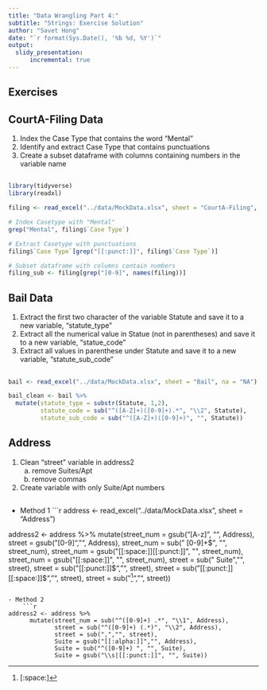```yaml
---
title: "Data Wrangling Part 4:"
subtitle: "Strings: Exercise Solution"
author: "Savet Hong"
date: "`r format(Sys.Date(), '%b %d, %Y')`"
output:
  slidy_presentation:
      incremental: true
---
```

  

## Exercises
## CourtA-Filing Data
1. Index the Case Type that contains the word "Mental" 
2. Identify and extract Case Type that contains punctuations
3. Create a subset dataframe with columns containing numbers in the variable name

## 
```r
library(tidyverse)
library(readxl)

filing <- read_excel("../data/MockData.xlsx", sheet = "CourtA-Filing", skip = 1)

# Index Casetype with "Mental"
grep("Mental", filing$`Case Type`)

# Extract Casetype with punctuations
filing$`Case Type`[grep("[[:punct:]]", filing$`Case Type`)]

# Subset dataframe with columns contain numbers
filing_sub <- filing[grep("[0-9]", names(filing))]

```


## Bail Data
1. Extract the first two character of the variable Statute and save it to a new variable, "statute_type"
2. Extract all the numerical value in Statue (not in parentheses) and save it to a new variable, "statue_code"
3. Extract all values in parenthese under Statute and save it to a new variable, "statute_sub_code"

## 
```r
bail <- read_excel("../data/MockData.xlsx", sheet = "Bail", na = "NA")

bail_clean <- bail %>%
  mutate(statute_type = substr(Statute, 1,2),
         statute_code = sub("^([A-Z]+)([0-9]+).*", "\\2", Statute),
         statute_sub_code = sub("^([A-Z]+)([0-9]+)", "", Statute))
```

## Address
1. Clean "street" variable in address2 
    a. remove Suites/Apt
    b. remove commas
2. Create variable with only Suite/Apt numbers

##

- Method 1 
    ```r
address <- read_excel("../data/MockData.xlsx", sheet = "Address")
    
address2 <- address %>%
      mutate(street_num = gsub("[A-z]", "", Address),
             street = gsub("[0-9]", "", Address),
             street_num = sub("  [0-9]+$", "", street_num),
             street_num = gsub("[[:space:]][[:punct:]]", "", street_num),
             street_num = gsub("[[:space:]]", "", street_num),
             street = sub(" Suite","", street),
             street = sub("[[:punct:]]$","", street),
             street = sub("[[:punct:]][[:space:]]$","", street),
             street = sub("^[[:space:]]","", street))
```

- Method 2 
    ```r
       
address2 <- address %>%
      mutate(street_num = sub("^([0-9]+) .*", "\\1", Address),
             street = sub("^([0-9]+) (.*)", "\\2", Address),
             street = sub(",","", street),
             Suite = gsub("[[:alpha:]]","", Address),
             Suite = sub("^([0-9]+) ", "", Suite),
             Suite = gsub("\\s|[[:punct:]]", "", Suite))
```
